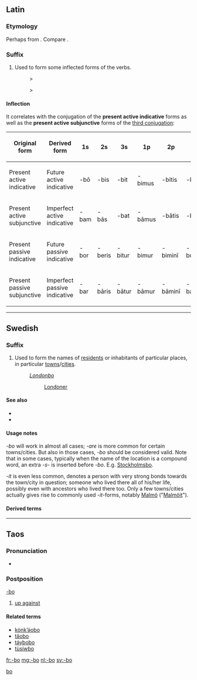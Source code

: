 {{also|Appendix:Variations of "bo"}}
==Latin==

===Etymology===
Perhaps from {{der|la|ine-pro|*bʰuH-||to grow, become, come into being, appear}}. Compare {{m|la|fīō||I become}}.

===Suffix===
{{la-suffix|-bō}}

# Used to form some inflected forms of the verbs.
#: {{m|la|amō||I love}} > {{m|la|amābō||I will love}}
#: {{m|la|amō||I love}} > {{m|la|amābam||I have been loving}}

====Inflection====
It correlates with the conjugation of the '''present active indicative''' forms as well as the '''present active subjunctive''' forms of the [[Appendix:Latin third conjugation|third conjugation]]:
{| class=wikitable
! Original form !! Derived form
! 1s !! 2s !! 3s !! 1p !! 2p !! 3p
|-
| Present active indicative
| Future active indicative
| -bō || -bis || -bit || -bimus || -bitis || -bunt
|-
| Present active subjunctive
| Imperfect active indicative
| -bam || -bās || -bat || -bāmus || -bātis || -bant
|-
| Present passive indicative
| Future passive indicative
| -bor || -beris || -bitur || -bimur || -biminī || -buntur
|-
| Present passive subjunctive
| Imperfect passive indicative
| -bar || -bāris || -bātur || -bāmur || -bāminī || -bantur
|}

----

==Swedish==

===Suffix===
{{head|sv|suffix}}

# Used to form the names of [[resident]]s or inhabitants of particular places, in particular [[towns]]/[[cities]].
#: ''[[Londonbo]]''
#:: [[Londoner]]

====See also====
* {{l|sv|-are}}
* {{l|sv|-it}}

====Usage notes====
''-bo'' will work in almost all cases; ''-are'' is more common for certain towns/cities. But also in those cases, ''-bo'' should be considered valid. Note that in some cases, typically when the name of the location is a compound word, an extra ''-s-'' is inserted before ''-bo''. E.g. [[Stockholmsbo]].

''-it'' is even less common, denotes a person with very strong bonds towards the town/city in question; someone who lived there all of his/her life, possibly even with ancestors who lived there too. Only a few towns/cities actually gives rise to commonly used ''-it''-forms, notably [[Malmö]] ("[[Malmöit]]").

====Derived terms====
{{suffixsee|sv}}

----

==Taos==

===Pronunciation===
* {{IPA|/bɑ/|lang=twf}}

===Postposition===
[[-bo]]

# [[up against]]

====Related terms====
* [[kònk’ə́obo]]
* [[tə̂obo]]
* [[tə́ybobo]]
* [[tùsíwbo]]

[[Category:Taos postpositions|bo]]

[[fr:-bo]]
[[mg:-bo]]
[[nl:-bo]]
[[sv:-bo]]